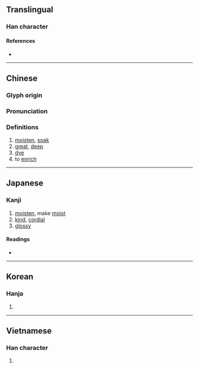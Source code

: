 {{character info/new}}
==Translingual==

===Han character===
{{Han char|rn=85|rad=水|as=09|sn=12|four=37114|canj=ESMG,XXESM|ids=⿰氵屋}}

====References====
* {{Han ref|kx=0634.060|dkj=17770|dj=1041.030|hdz=31689.060|uh=6E25|ud=28197|bh=B4EC|bd=46316}}

----

==Chinese==
{{zh-forms}}

===Glyph origin===
{{Han etym}}

===Pronunciation===
{{zh-pron
|m=wò
|c=ak1
|mn=ak
|mc=y
|oc=y
|ma=
|cat=n,a,v
}}

===Definitions===
{{zh-hanzi}}

# [[moisten]], [[soak]]
# [[great]], [[deep]]
# [[dye]]
# to [[enrich]]

----

==Japanese==

===Kanji===
{{ja-kanji|grade=|rs=水09}}

# [[moisten]], make [[moist]]
# [[kind]], [[cordial]]
# [[glossy]]

====Readings====
* {{ja-readings|on=[[あく]] (aku)|kun=[[あつい]] (atsui)}}

----

==Korean==

===Hanja===
{{ko-hanja|hangeul=악|eumhun=|rv=ak|mr=ak|y=ak}}

# {{defn|lang=ko|sort=水09}}

----

==Vietnamese==

===Han character===
{{vi-readings|rs=水09|hanviet=ốc}}

# {{defn|lang=vi|sort=水09}}